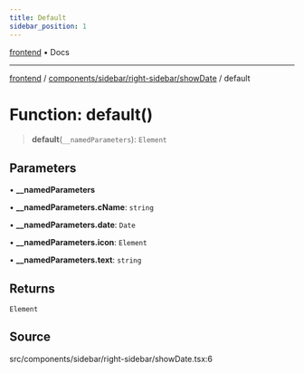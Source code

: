 ```yaml
---
title: Default
sidebar_position: 1
---
```


[frontend](../../../../..) • Docs

***

[frontend](../../../../..) / [components/sidebar/right-sidebar/showDate](..) / default

# Function: default()

> **default**(`__namedParameters`): `Element`

## Parameters

• **\_\_namedParameters**

• **\_\_namedParameters.cName**: `string`

• **\_\_namedParameters.date**: `Date`

• **\_\_namedParameters.icon**: `Element`

• **\_\_namedParameters.text**: `string`

## Returns

`Element`

## Source

src/components/sidebar/right-sidebar/showDate.tsx:6
